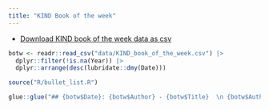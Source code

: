 ---
title: "KIND Book of the week"
---

+ [Download KIND book of the week data as csv](data/KIND_book_of_the_week.csv)

```{r}
botw <- readr::read_csv("data/KIND_book_of_the_week.csv") |>
  dplyr::filter(!is.na(Year)) |>
  dplyr::arrange(desc(lubridate::dmy(Date)))

source("R/bullet_list.R")

glue::glue("## {botw$Date}: {botw$Author} - {botw$Title}  \n {botw$Author}. {botw$Year}. *{botw$Title}*. ISBN {botw$ISBN}, <a href='{botw$Worldcat}'>Worldcat link</a>.</br> {botw$Description}  \n  \n")
```

